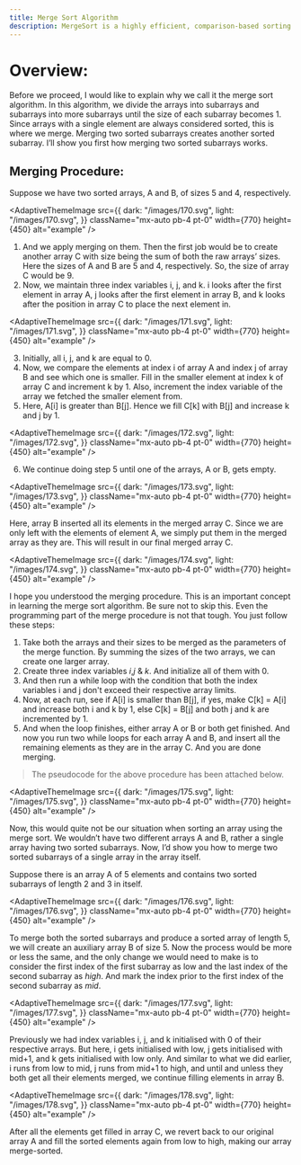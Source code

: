 ```yaml
---
title: Merge Sort Algorithm
description: MergeSort is a highly efficient, comparison-based sorting algorithm that employs the divide-and-conquer strategy. By recursively splitting the array into halves, sorting, and then merging them back together, it achieves a consistent time complexity of O(n log n).
---
```


# Overview:
Before we proceed, I would like to explain why we call it the merge sort algorithm. In this algorithm, we divide the arrays into subarrays and subarrays into more subarrays until the size of each subarray becomes 1. Since arrays with a single element are always considered sorted, this is where we merge. Merging two sorted subarrays creates another sorted subarray. I’ll show you first how merging two sorted subarrays works.

## Merging Procedure:
Suppose we have two sorted arrays, A and B, of sizes 5 and 4, respectively.

<AdaptiveThemeImage
  src={{
    dark: "/images/170.svg",
    light: "/images/170.svg",
  }}
  className="mx-auto pb-4 pt-0"
  width={770}
  height={450}
  alt="example"
/>

1. And we apply merging on them. Then the first job would be to create another array C with size being the sum of both the raw arrays’ sizes. Here the sizes of A and B are 5 and 4, respectively. So, the size of array C would be 9.
2. Now, we maintain three index variables i, j, and k. i looks after the first element in array A, j looks after the first element in array B, and k looks after the position in array C to place the next element in.

<AdaptiveThemeImage
  src={{
    dark: "/images/171.svg",
    light: "/images/171.svg",
  }}
  className="mx-auto pb-4 pt-0"
  width={770}
  height={450}
  alt="example"
/>

3. Initially, all i, j, and k are equal to 0.
4. Now, we compare the elements at index i of array A and index j of array B and see which one is smaller. Fill in the smaller element at index k of array C and increment k by 1. Also, increment the index variable of the array we fetched the smaller element from.
5. Here, A[i] is greater than B[j]. Hence we fill C[k] with B[j] and increase k and j by 1.

<AdaptiveThemeImage
  src={{
    dark: "/images/172.svg",
    light: "/images/172.svg",
  }}
  className="mx-auto pb-4 pt-0"
  width={770}
  height={450}
  alt="example"
/>

6. We continue doing step 5 until one of the arrays, A or B, gets empty.

<AdaptiveThemeImage
  src={{
    dark: "/images/173.svg",
    light: "/images/173.svg",
  }}
  className="mx-auto pb-4 pt-0"
  width={770}
  height={450}
  alt="example"
/>

Here, array B inserted all its elements in the merged array C. Since we are only left with the elements of element A, we simply put them in the merged array as they are. This will result in our final merged array C.

<AdaptiveThemeImage
  src={{
    dark: "/images/174.svg",
    light: "/images/174.svg",
  }}
  className="mx-auto pb-4 pt-0"
  width={770}
  height={450}
  alt="example"
/>

I hope you understood the merging procedure. This is an important concept in learning the merge sort algorithm. Be sure not to skip this. Even the programming part of the merge procedure is not that tough. You just follow these steps:

1. Take both the arrays and their sizes to be merged as the parameters of the merge function. By summing the sizes of the two arrays, we can create one larger array.
2. Create three index variables *i*,*j* & *k*. And initialize all of them with 0.
3. And then run a while loop with the condition that both the index variables i and j don't exceed their respective array limits.
4. Now, at each run, see if A[i] is smaller than B[j], if yes, make C[k] = A[i] and increase both i and k by 1, else C[k] = B[j] and both j and k are incremented by 1.
5. And when the loop finishes, either array A or B or both get finished. And now you run two while loops for each array A and B, and insert all the remaining elements as they are in the array C. And you are done merging.

> The pseudocode for the above procedure has been attached below.

<AdaptiveThemeImage
  src={{
    dark: "/images/175.svg",
    light: "/images/175.svg",
  }}
  className="mx-auto pb-4 pt-0"
  width={770}
  height={450}
  alt="example"
/>

Now, this would quite not be our situation when sorting an array using the merge sort. We wouldn’t have two different arrays A and B, rather a single array having two sorted subarrays. Now, I’d show you how to merge two sorted subarrays of a single array in the array itself.

Suppose there is an array A of 5 elements and contains two sorted subarrays of length 2 and 3 in itself.

<AdaptiveThemeImage
  src={{
    dark: "/images/176.svg",
    light: "/images/176.svg",
  }}
  className="mx-auto pb-4 pt-0"
  width={770}
  height={450}
  alt="example"
/>

To merge both the sorted subarrays and produce a sorted array of length 5, we will create an auxiliary array B of size 5. Now the process would be more or less the same, and the only change we would need to make is to consider the first index of the first subarray as low and the last index of the second subarray as *high*. And mark the index prior to the first index of the second subarray as *mid*.

<AdaptiveThemeImage
  src={{
    dark: "/images/177.svg",
    light: "/images/177.svg",
  }}
  className="mx-auto pb-4 pt-0"
  width={770}
  height={450}
  alt="example"
/>

Previously we had index variables i, j, and k initialised with 0 of their respective arrays. But here, i gets initialised with low, j gets initialised with mid+1, and k gets initialised with low only. And similar to what we did earlier, i runs from low to mid, j runs from mid+1 to high, and until and unless they both get all their elements merged, we continue filling elements in array B.

<AdaptiveThemeImage
  src={{
    dark: "/images/178.svg",
    light: "/images/178.svg",
  }}
  className="mx-auto pb-4 pt-0"
  width={770}
  height={450}
  alt="example"
/>

After all the elements get filled in array C, we revert back to our original array A and fill the sorted elements again from low to high, making our array merge-sorted.

